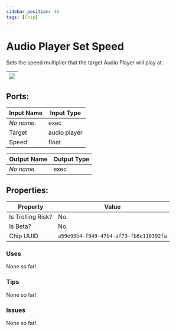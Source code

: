 ```yaml
---
sidebar_position: 40
tags: [Chip]
---
```


# Audio Player Set Speed


Sets the speed multiplier that the target Audio Player will play at.

| ![](https://images-ext-2.discordapp.net/external/MPmIaQzlEPmgGWlgi-WxBBXt0Bjv_zWPkg1y1f_sy3s/https/www.recroomcircuits.com/image/circuit/absolute-value?width=206&height=108) |
|-----|

## Ports:

| Input Name | Input Type |
|-----------|-----------|
| *No name.* | exec |
| Target | audio player |
| Speed | float |

| Output Name | Output Type |
|-----------|-----------|
| *No name.* | exec |

## Properties:

| Property  | Value |
|-------------------|-----------|
| Is Trolling Risk? | No. |
| Is Beta? | No. |
| Chip UUID | `a59e93b4-f949-47b4-af73-fb6e110392fa` |

### Uses

None so far!

### Tips

None so far!

### Issues

None so far!